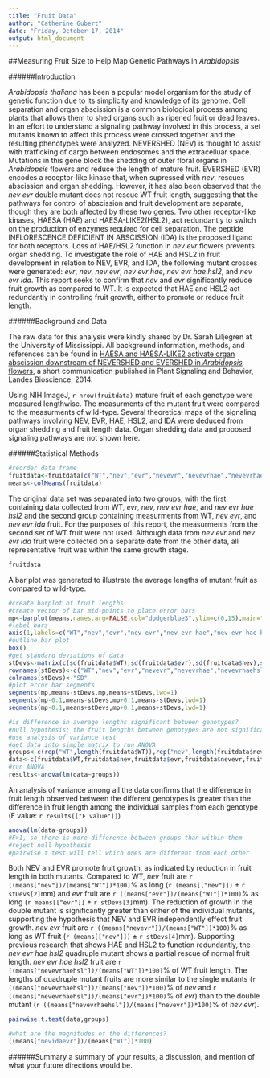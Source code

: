 ```yaml
---
title: "Fruit Data"
author: "Catherine Gubert"
date: "Friday, October 17, 2014"
output: html_document
---
```



##Measuring Fruit Size to Help Map Genetic Pathways in *Arabidopsis*

######Introduction

*Arabidopsis thaliana* has been a popular model organism for the study of genetic function due to its simplicity and knowledge of its genome. Cell separation and organ abscission is a common biological process among plants that allows them to shed organs such as ripened fruit or dead leaves. In an effort to understand a signaling pathway involved in this process, a set mutants known to affect this process were crossed together and the resulting phenotypes were analyzed. NEVERSHED (NEV) is thought to assist with trafficking of cargo between endosomes and the extracelluar space. Mutations in this gene block the shedding of outer floral organs in *Arabidopsis* flowers and reduce the length of mature fruit. EVERSHED (EVR) encodes a receptor-like kinase that, when supressed with *nev*, rescues abscission and organ shedding. However, it has also been observed that the *nev evr* double mutant does not rescue WT fruit length, suggesting that the pathways for control of abscission and fruit development are separate, though they are both affected by these two genes. Two other receptor-like kinases, HAESA (HAE) and HAESA-LIKE2(HSL2), act redundantly to switch on the production of enzymes required for cell separation. The peptide INFLORESCENCE DEFICIENT IN ABSCISSION (IDA) is the proposed ligand for both receptors. Loss of HAE/HSL2 function in *nev evr* flowers prevents organ shedding. To investigate the role of HAE and HSL2 in fruit development in relation to NEV, EVR, and IDA, the following mutant crosses were generated: *evr*, *nev*, *nev evr*, *nev evr hae*, *nev evr hae hsl2*, and *nev evr ida*. This report seeks to confirm that *nev* and *evr* significantly reduce fruit growth as compared to WT. It is expected that HAE and HSL2 act redundantly in controlling fruit growth, either to promote or reduce fruit length. 


######Background and Data

The raw data for this analysis were kindly shared by Dr. Sarah Liljegren at the University of Mississippi. All background information, methods, and references can be found in [HAESA and HAESA-LIKE2 activate organ abscission downstream of NEVERSHED and EVERSHED in *Arabidopsis* flowers](https://www.landesbioscience.com/journals/psb/article/29115/), a short communication published in Plant Signaling and Behavior, Landes Bioscience, 2014.

Using NIH ImageJ, `r nrow(fruitdata)` mature fruit of each genotype were measured lengthwise. The measurments of the mutant fruit were compared to the measurments of wild-type. Several theoretical maps of the signaling pathways involving NEV, EVR, HAE, HSL2, and IDA were deduced from organ shedding and fruit length data. Organ shedding data and proposed signaling pathways are not shown here. 


######Statistical Methods

```r
#reorder data frame
fruitdata<-fruitdata[c("WT","nev","evr","nevevr","nevevrhae","nevevrhaehsl","nevidaevr")]
means<-colMeans(fruitdata)
```

The original data set was separated into two groups, with the first containing data collected from WT, *evr*, *nev*, *nev evr hae*, and *nev evr hae hsl2* and the second group containing measurments from WT, *nev evr*, and *nev evr ida* fruit. For the purposes of this report, the measurments from the second set of WT fruit were not used. Although data from *nev evr* and *nev evr ida* fruit were collected on a separate date from the other data, all representative fruit was within the same growth stage. 

```r
fruitdata
```

A bar plot was generated to illustrate the average lengths of mutant fruit as compared to wild-type. 

```r
#create barplot of fruit lengths
#create vector of bar mid-points to place error bars
mp<-barplot(means,names.arg=FALSE,col="dodgerblue3",ylim=c(0,15),main="Fruit Length",xlab="Genotype",ylab="length(mm)")
#label bars
axis(1,labels=c("WT","nev","evr","nev evr","nev evr hae","nev evr hae hsl2","nev evr ida"),at=mp)
#outline bar plot
box()
#get standard deviations of data
stDevs<-matrix(c(sd(fruitdata$WT),sd(fruitdata$evr),sd(fruitdata$nev),sd(fruitdata$nevevrhae),sd(fruitdata$nevevrhaehsl),sd(fruitdata$nevevr),sd(fruitdata$nevidaevr)))
rownames(stDevs)<-c("WT","nev","evr","nevevr","nevevrhae","nevevrhaehsl","nevidaevr")
colnames(stDevs)<-"SD"
#plot error bar segments
segments(mp,means-stDevs,mp,means+stDevs,lwd=1)
segments(mp-0.1,means-stDevs,mp+0.1,means-stDevs,lwd=1)
segments(mp-0.1,means+stDevs,mp+0.1,means+stDevs,lwd=1)
```

```r
#is difference in average lengths significant between genotypes?
#null hypothesis: the fruit lengths between genotypes are not significantly different
#use analysis of variance test
#get data into simple matrix to run ANOVA
groups<-c(rep("WT",length(fruitdata$WT)),rep("nev",length(fruitdata$nev)),rep("evr",length(fruitdata$evr)),rep("nevevr",length(fruitdata$nevevr)),rep("nevevrhae",length(fruitdata$nevevrhae)),rep("nevevrhaehsl",length(fruitdata$nevevrhaehsl)),rep("nevidaevr",length(fruitdata$nevidaevr)))
data<-c(fruitdata$WT,fruitdata$nev,fruitdata$evr,fruitdata$nevevr,fruitdata$nevevrhae,fruitdata$nevevrhaehsl,fruitdata$nevidaevr)
#run ANOVA
results<-anova(lm(data~groups))
```

An analysis of variance among all the data confirms that the difference in fruit length observed between the different genotypes is greater than the difference in fruit length among the individual samples from each genotype (F value: `r results[["F value"]]`)

```r
anova(lm(data~groups))
#F>1, so there is more difference between groups than within them
#reject null hypothesis
#pairwise t test will tell which ones are different from each other
```

Both NEV and EVR promote fruit growth, as indicated by reduction in fruit length in both mutants. Compared to WT, *nev* fruit are `r ((means["nev"])/(means["WT"])*100)`% as long (`r (means[["nev"]])` ± `r stDevs[2]`mm) and *evr* fruit are `r ((means["evr"])/(means["WT"])*100)`% as long (`r means[["evr"]]` ± `r stDevs[3]`mm). The reduction of growth in the double mutant is significantly greater than either of the individual mutants, supporting the hypothesis that NEV and EVR independently effect fruit growth. *nev evr* fruit are `r ((means["nevevr"])/(means["WT"])*100)`% as long as WT fruit (`r (means[["nev"]])` ± `r stDevs[4]`mm). Supporting previous research that shows HAE and HSL2 to function redundantly, the *nev evr hae hsl2* quadruple mutant shows a partial rescue of normal fruit length. *nev evr hae hsl2* fruit are `r ((means["nevevrhaehsl"])/(means["WT"])*100)`% of WT fruit length. The lengths of quadruple mutant fruits are more similar to the single mutants (`r ((means["nevevrhaehsl"])/(means["nev"])*100)`% of *nev* and `r ((means["nevevrhaehsl"])/(means["evr"])*100)`% of *evr*) than to the double mutant (`r ((means["nevevrhaehsl"])/(means["nevevr"])*100)`% of *nev evr*). 


```r
pairwise.t.test(data,groups)
```


```r
#what are the magnitudes of the differences?
((means["nevidaevr"])/(means["WT"])*100)
```

######Summary
a summary of your results, a discussion, and mention of what your future directions would be.
